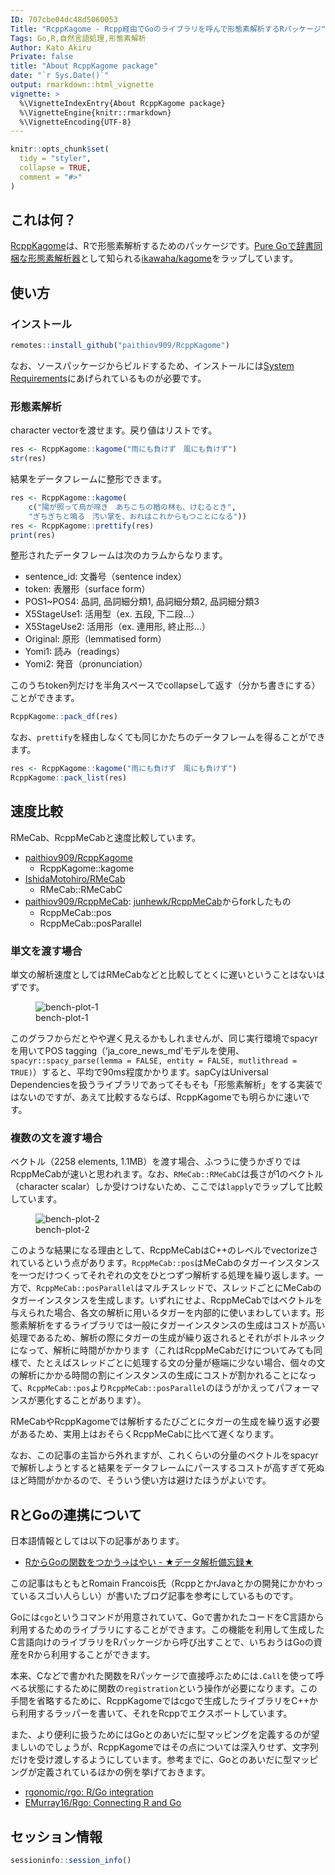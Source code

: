 ```yaml
---
ID: 707cbe04dc48d5060053
Title: "RcppKagome - Rcpp経由でGoのライブラリを呼んで形態素解析するRパッケージ"
Tags: Go,R,自然言語処理,形態素解析
Author: Kato Akiru
Private: false
title: "About RcppKagome package"
date: "`r Sys.Date()`"
output: rmarkdown::html_vignette
vignette: >
  %\VignetteIndexEntry{About RcppKagome package}
  %\VignetteEngine{knitr::rmarkdown}
  %\VignetteEncoding{UTF-8}
---
```


```r
knitr::opts_chunk$set(
  tidy = "styler",
  collapse = TRUE,
  comment = "#>"
)
```

## これは何？

[RcppKagome](https://github.com/paithiov909/RcppKagome)は、Rで形態素解析するためのパッケージです。[Pure Goで辞書同梱な形態素解析器](https://qiita.com/ikawaha/items/ff27ac03e22b7f36811b)として知られる[ikawaha/kagome](https://github.com/ikawaha/kagome)をラップしています。

## 使い方

### インストール

```r
remotes::install_github("paithiov909/RcppKagome")
```

なお、ソースパッケージからビルドするため、インストールには[System Requirements](https://github.com/paithiov909/RcppKagome#system-requirements)にあげられているものが必要です。

### 形態素解析

character vectorを渡せます。戻り値はリストです。

```r
res <- RcppKagome::kagome("雨にも負けず　風にも負けず")
str(res)
```

結果をデータフレームに整形できます。

```r
res <- RcppKagome::kagome(
    c("陽が照って鳥が啼き　あちこちの楢の林も、けむるとき",
    "ぎちぎちと鳴る　汚い掌を、おれはこれからもつことになる"))
res <- RcppKagome::prettify(res)
print(res)
```

整形されたデータフレームは次のカラムからなります。

- sentence_id: 文番号（sentence index）
- token: 表層形（surface form）
- POS1~POS4: 品詞, 品詞細分類1, 品詞細分類2, 品詞細分類3
- X5StageUse1: 活用型（ex. 五段, 下二段…）
- X5StageUse2: 活用形（ex. 連用形, 終止形…）
- Original: 原形（lemmatised form）
- Yomi1: 読み（readings）
- Yomi2: 発音（pronunciation）

このうちtoken列だけを半角スペースでcollapseして返す（分かち書きにする）ことができます。

```r
RcppKagome::pack_df(res)
```

なお、`prettify`を経由しなくても同じかたちのデータフレームを得ることができます。

```r
res <- RcppKagome::kagome("雨にも負けず　風にも負けず")
RcppKagome::pack_list(res)
```

## 速度比較

RMeCab、RcppMeCabと速度比較しています。

- [paithiov909/RcppKagome](https://github.com/paithiov909/RcppKagome)
  - RcppKagome::kagome
- [IshidaMotohiro/RMeCab](https://github.com/IshidaMotohiro/RMeCab)
  - RMeCab::RMeCabC
- [paithiov909/RcppMeCab](https://github.com/paithiov909/RcppMeCab): [junhewk/RcppMeCab](https://github.com/junhewk/RcppMeCab)からforkしたもの
  - RcppMeCab::pos
  - RcppMeCab::posParallel

### 単文を渡す場合

単文の解析速度としてはRMeCabなどと比較してとくに遅いということはないはずです。

![bench-plot-1](https://raw.githack.com/paithiov909/RcppKagome/main/man/figures/README-bench-plot-1-1.png)

このグラフからだとやや遅く見えるかもしれませんが、同じ実行環境でspacyrを用いてPOS tagging（'ja_core_news_md'モデルを使用、`spacyr::spacy_parse(lemma = FALSE, entity = FALSE, mutlithread = TRUE)`）すると、平均で90ms程度かかります。sapCyはUniversal Dependenciesを扱うライブラリであってそもそも「形態素解析」をする実装ではないのですが、あえて比較するならば、RcppKagomeでも明らかに速いです。

### 複数の文を渡す場合

ベクトル（2258 elements, 1.1MB）を渡す場合、ふつうに使うかぎりではRcppMeCabが速いと思われます。なお、`RMeCab::RMeCabC`は長さが1のベクトル（character scalar）しか受けつけないため、ここでは`lapply`でラップして比較しています。

![bench-plot-2](https://raw.githack.com/paithiov909/RcppKagome/main/man/figures/README-bench-plot-2-1.png)

このような結果になる理由として、RcppMeCabはC++のレベルでvectorizeされているという点があります。`RcppMeCab::pos`はMeCabのタガーインスタンスを一つだけつくってそれぞれの文をひとつずつ解析する処理を繰り返します。一方で、`RcppMeCab::posParallel`はマルチスレッドで、スレッドごとにMeCabのタガーインスタンスを生成します。いずれにせよ、RcppMeCabではベクトルを与えられた場合、各文の解析に用いるタガーを内部的に使いまわしています。形態素解析をするライブラリでは一般にタガーインスタンスの生成はコストが高い処理であるため、解析の際にタガーの生成が繰り返されるとそれがボトルネックになって、解析に時間がかかります（これはRcppMeCabだけについてみても同様で、たとえばスレッドごとに処理する文の分量が極端に少ない場合、個々の文の解析にかかる時間の割にインスタンスの生成にコストが割かれることになって、`RcppMeCab::pos`より`RcppMeCab::posParallel`のほうがかえってパフォーマンスが悪化することがあります）。

RMeCabやRcppKagomeでは解析するたびごとにタガーの生成を繰り返す必要があるため、実用上はおそらくRcppMeCabに比べて遅くなります。

なお、この記事の主旨から外れますが、これくらいの分量のベクトルをspacyrで解析しようとすると結果をデータフレームにパースするコストが高すぎて死ぬほど時間がかかるので、そういう使い方は避けたほうがよいです。

## RとGoの連携について

日本語情報としては以下の記事があります。

- [RからGoの関数をつかう→はやい - ★データ解析備忘録★](https://y-mattu.hatenablog.com/entry/2019/05/20/232340)

この記事はもともとRomain Francois氏（RcppとかrJavaとかの開発にかかわっているスゴい人らしい）が書いたブログ記事を参考にしているものです。

Goには`cgo`というコマンドが用意されていて、Goで書かれたコードをC言語から利用するためのライブラリにすることができます。この機能を利用して生成したC言語向けのライブラリをRパッケージから呼び出すことで、いちおうはGoの資産をRから利用することができます。

本来、Cなどで書かれた関数をRパッケージで直接呼ぶためには`.Call`を使って呼べる状態にするために関数の`registration`という操作が必要になります。この手間を省略するために、RcppKagomeではcgoで生成したライブラリをC++から利用するラッパーを書いて、それをRcppでエクスポートしています。

また、より便利に扱うためにはGoとのあいだに型マッピングを定義するのが望ましいのでしょうが、RcppKagomeではその点については深入りせず、文字列だけを受け渡しするようにしています。参考までに、Goとのあいだに型マッピングが定義されているほかの例を挙げておきます。

- [rgonomic/rgo: R/Go integration](https://github.com/rgonomic/rgo)
- [EMurray16/Rgo: Connecting R and Go](https://github.com/EMurray16/Rgo)

## セッション情報

```r
sessioninfo::session_info()
```
